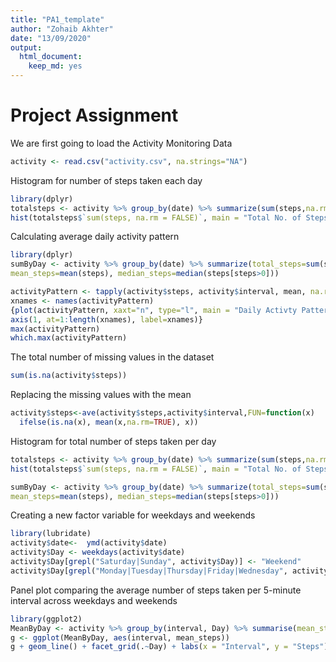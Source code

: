---
title: "PA1_template"
author: "Zohaib Akhter"
date: "13/09/2020"
output: 
  html_document: 
    keep_md: yes
---

Project Assignment 
=================
We are first going to load the Activity Monitoring Data

```{r, echo=TRUE,warning=FALSE, message=FALSE}
activity <- read.csv("activity.csv", na.strings="NA")
```

Histogram for number of steps taken each day 

```{r, echo=TRUE,warning=FALSE,message=FALSE}
library(dplyr)
totalsteps <- activity %>% group_by(date) %>% summarize(sum(steps,na.rm=FALSE))
hist(totalsteps$`sum(steps, na.rm = FALSE)`, main = "Total No. of Steps per day", xlab = "Steps")
```


Calculating average daily activity pattern 



```{r, echo=TRUE,warning=FALSE, message=FALSE}
library(dplyr)
sumByDay <- activity %>% group_by(date) %>% summarize(total_steps=sum(steps),
mean_steps=mean(steps), median_steps=median(steps[steps>0]))
```

```{r, echo=TRUE,warning=FALSE, message=FALSE}
activityPattern <- tapply(activity$steps, activity$interval, mean, na.rm = TRUE)
xnames <- names(activityPattern)
{plot(activityPattern, xaxt="n", type="l", main = "Daily Activty Pattern", xlab = "Interval", ylab = "Days" )
axis(1, at=1:length(xnames), label=xnames)}
max(activityPattern)
which.max(activityPattern)
```

The total number of missing values in the dataset 

```{r, echo=TRUE,warning=FALSE, message=FALSE}
sum(is.na(activity$steps))
```

Replacing the missing values with the mean 

```{r, echo=TRUE,warning=FALSE, message=FALSE}
activity$steps<-ave(activity$steps,activity$interval,FUN=function(x) 
  ifelse(is.na(x), mean(x,na.rm=TRUE), x))
```


Histogram for total number of steps taken per day 

```{r, echo=TRUE,warning=FALSE, message=FALSE}
totalsteps <- activity %>% group_by(date) %>% summarize(sum(steps,na.rm=FALSE))
hist(totalsteps$`sum(steps, na.rm = FALSE)`, main = "Total No. of Steps per day", xlab = "Steps")

sumByDay <- activity %>% group_by(date) %>% summarize(total_steps=sum(steps),
mean_steps=mean(steps), median_steps=median(steps[steps>0]))
```

Creating a new factor variable for weekdays and weekends

```{r, echo=TRUE,warning=FALSE, message=FALSE}
library(lubridate)
activity$date<-  ymd(activity$date)
activity$Day <- weekdays(activity$date)
activity$Day[grepl("Saturday|Sunday", activity$Day)] <- "Weekend"
activity$Day[grepl("Monday|Tuesday|Thursday|Friday|Wednesday", activity$Day)] <- "Weekday"
```

Panel plot comparing the average number of steps taken per 5-minute interval across weekdays and weekends

```{r, echo=TRUE,warning=FALSE, message=FALSE}
library(ggplot2)
MeanByDay <- activity %>% group_by(interval, Day) %>% summarise(mean_steps=mean(steps))
g <- ggplot(MeanByDay, aes(interval, mean_steps)) 
g + geom_line() + facet_grid(.~Day) + labs(x = "Interval", y = "Steps")
```






